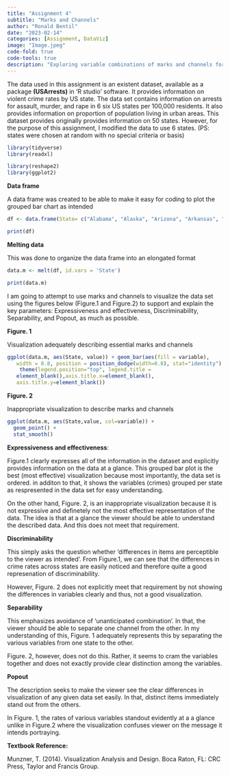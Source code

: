 ```yaml
---
title: "Assignment 4"
subtitle: "Marks and Channels"
author: "Ronald Bentil"
date: "2023-02-14"
categories: [Assignment, DataViz]
image: "Image.jpeg"
code-fold: true
code-tools: true
description: "Exploring variable combinations of marks and channels for BCB 504"
---
```


The data used in this assignment is an existent dataset, available as a package **(USArrests)** in 'R studio' software. It provides information on violent crime rates by US state. The data set contains information on arrests for assault, murder, and rape in 6 six US states per 100,000 residents. It also provides information on proportion of population living in urban areas. This dataset provides originally provides information on 50 states. However, for the purpose of this assignment, I modified the data to use 6 states. (PS: states were chosen at random with no special criteria or basis)

```r
library(tidyverse)
library(readxl)
```

```r
library(reshape2)
library(ggplot2)
```

**Data frame**

A data frame was created to be able to make it easy for coding to plot the grouped bar chart as intended

```r
df <- data.frame(State= c("Alabama", "Alaska", "Arizona", "Arkansas", "California", "Colorado"), Murder = c(13.2,10,8.1,8.8,9,7.9), Assault = c(236,263,294,190,276,204), UrbanPop = c(58,48,80,50,91,78), Rape = c(21.2,44.5,31,19.5,40.6,38.7))
```

```r
print(df)
```

**Melting data**

This was done to organize the data frame into an elongated format

```r
data.m <- melt(df, id.vars = 'State')
```

```r
print(data.m)
```

I am going to attempt to use marks and channels to visualize the data set using the figures below (Figure.1 and Figure.2) to support and explain the key parameters: Expressiveness and effectiveness, Discriminability, Separability, and Popout, as much as possible.

**Figure. 1**

Visualization adequately describing essential marks and channels

```r
ggplot(data.m, aes(State, value)) + geom_bar(aes(fill = variable), 
   width = 0.8, position = position_dodge(width=0.8), stat="identity") +  
    theme(legend.position="top", legend.title = 
   element_blank(),axis.title.x=element_blank(), 
   axis.title.y=element_blank())
```

**Figure. 2**

Inappropriate visualization to describe marks and channels

```r
ggplot(data.m, aes(State,value, col=variable)) + 
  geom_point() + 
  stat_smooth() 
```

**Expressiveness and effectiveness**:

Figure.1 clearly expresses all of the information in the dataset and explicitly provides information on the data at a glance. This grouped bar plot is the best (most effective) visualization because most importantly, the data set is ordered. in additon to that, it shows the variables (crimes) grouped per state as respresented in the data set for easy understanding.

On the other hand, Figure. 2, is an inappropriate visualization because it is not expressive and definetely not the most effective representation of the data. The idea is that at a glance the viewer should be able to understand the described data. And this does not meet that requirement.

**Discriminability**

This simply asks the question whether 'differences in items are perceptible to the viewer as intended'. From Figure.1, we can see that the differences in crime rates across states are easily noticed and therefore quite a good represenation of discriminability.

However, Figure. 2 does not explicitly meet that requirement by not showing the differences in variables clearly and thus, not a good visualization.

**Separability**

This emphasizes avoidance of 'unanticipated combination'. In that, the viewer should be able to separate one channel from the other. In my understanding of this, Figure. 1 adequately represents this by separating the various variables from one state to the other.

Figure. 2, however, does not do this. Rather, it seems to cram the variables together and does not exactly provide clear distinction among the variables.

**Popout**

The description seeks to make the viewer see the clear differences in visualization of any given data set easily. In that, distinct items immediately stand out from the others.

In Figure. 1, the rates of various variables standout evidently at a a glance unlike in Figure.2 where the visualization confuses viewer on the message it intends portraying.

**Textbook Reference:**

Munzner, T. (2014). Visualization Analysis and Design. Boca Raton, FL: CRC Press, Taylor and Francis Group.
